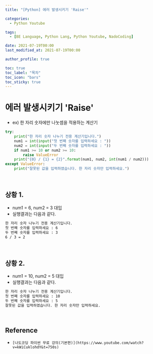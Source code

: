 ```yaml
---
title: "[Python] 에러 발생시키기 'Raise'"

categories:
  - Python Youtube

tags:
  - [BE Language, Python Lang, Python Youtube, NadoCoding]

date: 2021-07-19T00:00
last_modified_at: 2021-07-19T00:00

author_profile: true

toc: true
toc_label: "목차"
toc_icon: "bars"
toc_sticky: true
---
```


# 에러 발생시키기 'Raise'

- ex) 한 자리 숫자에만 나눗셈을 적용하는 계산기

```python
try:
    print("한 자리 숫자 나누기 전용 계산기입니다.")
    num1 = int(input("첫 번째 숫자를 입력하세요 : "))
    num2 = int(input("두 번째 숫자를 입력하세요 : "))
    if num1 >= 10 or num2 >= 10:
        raise ValueError
    print("{0} / {1} = {2}".format(num1, num2, int(num1 / num2)))
except ValueError:
    print("잘못된 값을 입력하였습니다. 한 자리 숫자만 입력하세요.")
```

<br />

## 상황 1.

- num1 = 6, num2 = 3 대입
- 실행결과는 다음과 같다.

```markdown
한 자리 숫자 나누기 전용 계산기입니다.
첫 번째 숫자를 입력하세요 : 6
두 번째 숫자를 입력하세요 : 3
6 / 3 = 2
```

<br />

## 상황 2.

- num1 = 10, num2 = 5 대입
- 실행결과는 다음과 같다.

```markdown
한 자리 숫자 나누기 전용 계산기입니다.
첫 번째 숫자를 입력하세요 : 10
두 번째 숫자를 입력하세요 : 5
잘못된 값을 입력하였습니다. 한 자리 숫자만 입력하세요.
```

<br />

## Reference

- `[나도코딩 파이썬 무료 강의(기본편)](https://www.youtube.com/watch?v=kWiCuklohdY&t=750s)`
